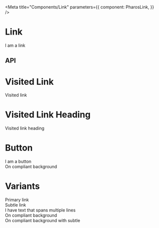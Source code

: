 

<Meta
  title="Components/Link"
  parameters={{
    component: PharosLink,
  }}
/>

# Link

<GuidelineLink path="link" />

<Canvas withToolbar>
  <Story name="Base">
    <PharosLink href="#">I am a link</PharosLink>
  </Story>
</Canvas>

## API

<ArgsTable of={PharosLink} />

# Visited Link

<Canvas withToolbar>
  <Story name="Visited Link">
    <div style={{ marginBottom: '1rem' }}>
      <PharosLink href="https://www.google.com" target="_blank" indicateVisited>
        Visited link
      </PharosLink>
    </div>
  </Story>
</Canvas>

# Visited Link Heading

<Canvas withToolbar>
  <Story name="Visited Link Heading">
    <div style={{ marginBottom: '1rem' }}>
      <PharosLink href="https://www.google.com" target="_blank" indicateVisited>
        <PharosHeading level="1"> Visited link heading </PharosHeading>
      </PharosLink>
    </div>
  </Story>
</Canvas>

# Button

<Canvas withToolbar>
  <Story name="Button">
    <div style={{ marginBottom: '1rem' }}>
      <PharosLink name="primary" primary>
        I am a button
      </PharosLink>
    </div>
    <div
      style={{
        backgroundColor: '#000000',
        padding: '1rem',
        marginBottom: '1rem',
      }}
    >
      <PharosLink name="on-background" onBackground>
        On compliant background
      </PharosLink>
    </div>
  </Story>
</Canvas>

# Variants

<Canvas withToolbar>
  <Story name="Variants">
    <div style={{ marginBottom: '1rem' }}>
      <PharosLink name="primary" href="#">
        Primary link
      </PharosLink>
    </div>
    <div style={{ marginBottom: '1rem' }}>
      <PharosLink name="subtle" href="#" subtle>
        Subtle link
      </PharosLink>
    </div>
    <div style={{ width: '100px', marginBottom: '1rem' }}>
      <PharosLink name="multi" href="#">
        I have text that spans multiple lines
      </PharosLink>
    </div>
    <div
      style={{
        backgroundColor: '#000000',
        padding: '1rem',
        marginBottom: '1rem',
      }}
    >
      <PharosLink name="on-background" href="#" onBackground>
        On compliant background
      </PharosLink>
    </div>
    <div
      style={{
        backgroundColor: '#000000',
        padding: '1rem',
        marginBottom: '1rem',
      }}
    >
      <PharosLink name="on-background-subtle" href="#" onBackground subtle>
        On compliant background with subtle
      </PharosLink>
    </div>
  </Story>
</Canvas>
